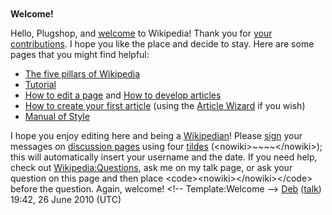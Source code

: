 <article id="27859886" title=User talk:Plugshop>
	<talkpage id="27859886" title="User talk:Plugshop">
'''Welcome!'''

Hello, Plugshop, and [[Wikipedia:Introduction|welcome]] to Wikipedia! Thank you for [[Special:Contributions/Plugshop|your contributions]]. I hope you like the place and decide to stay. Here are some pages that you might find helpful:
*[[Wikipedia:Five pillars|The five pillars of Wikipedia]]
*[[Wikipedia:Tutorial|Tutorial]]
*[[Wikipedia:How to edit a page|How to edit a page]] and [[Wikipedia:Article development|How to develop articles]]
*[[Wikipedia:Your first article|How to create your first article]] (using the [[Wikipedia:Article wizard|Article Wizard]] if you wish)
*[[Wikipedia:Manual of Style|Manual of Style]]
I hope you enjoy editing here and being a [[Wikipedia:Wikipedians|Wikipedian]]! Please [[Wikipedia:Signatures|sign]] your messages on [[Wikipedia:talk page|discussion page]]s using four [[tilde]]s (&lt;nowiki&gt;~~~~&lt;/nowiki&gt;); this will automatically insert your username and the date. If you need help, check out [[Wikipedia:Questions]], ask me on my talk page, or ask your question on this page and then place &lt;code&gt;&lt;nowiki&gt;{{helpme}}&lt;/nowiki&gt;&lt;/code&gt; before the question. Again, welcome! &lt;!-- Template:Welcome --&gt; [[User:Deb|Deb]] ([[User talk:Deb|talk]]) 19:42, 26 June 2010 (UTC)
	</talkpage>
</article>